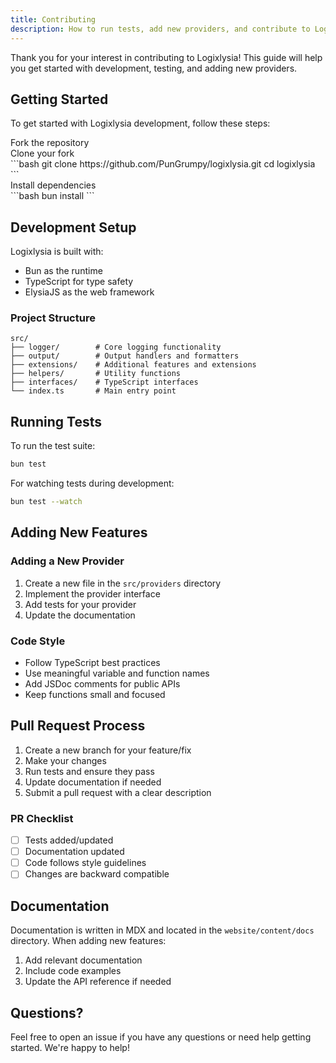 ```yaml
---
title: Contributing
description: How to run tests, add new providers, and contribute to Logixlysia.
---
```


Thank you for your interest in contributing to Logixlysia! This guide will help you get started with development, testing, and adding new providers.

## Getting Started

To get started with Logixlysia development, follow these steps:

<div className="fd-steps">
   <div className="fd-step">
      Fork the repository
   </div>

   <div className="fd-step">
      Clone your fork
   </div>
   ```bash
   git clone https://github.com/PunGrumpy/logixlysia.git
   cd logixlysia
   ```

   <div className="fd-step">
      Install dependencies
   </div>
   ```bash
   bun install
   ```
</div>

## Development Setup

Logixlysia is built with:
- Bun as the runtime
- TypeScript for type safety
- ElysiaJS as the web framework

### Project Structure

```
src/
├── logger/        # Core logging functionality
├── output/        # Output handlers and formatters
├── extensions/    # Additional features and extensions
├── helpers/       # Utility functions
├── interfaces/    # TypeScript interfaces
└── index.ts       # Main entry point
```

## Running Tests

To run the test suite:

```bash
bun test
```

For watching tests during development:

```bash
bun test --watch
```

## Adding New Features

### Adding a New Provider

1. Create a new file in the `src/providers` directory
2. Implement the provider interface
3. Add tests for your provider
4. Update the documentation

### Code Style

- Follow TypeScript best practices
- Use meaningful variable and function names
- Add JSDoc comments for public APIs
- Keep functions small and focused

## Pull Request Process

1. Create a new branch for your feature/fix
2. Make your changes
3. Run tests and ensure they pass
4. Update documentation if needed
5. Submit a pull request with a clear description

### PR Checklist

- [ ] Tests added/updated
- [ ] Documentation updated
- [ ] Code follows style guidelines
- [ ] Changes are backward compatible

## Documentation

Documentation is written in MDX and located in the `website/content/docs` directory. When adding new features:

1. Add relevant documentation
2. Include code examples
3. Update the API reference if needed

## Questions?

Feel free to open an issue if you have any questions or need help getting started. We're happy to help!

